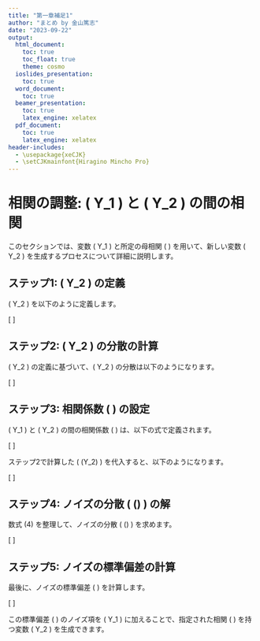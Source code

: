 ```yaml
---
title: "第一章補足1"
author: "まとめ by 金山篤志"
date: "2023-09-22"
output: 
  html_document:
    toc: true
    toc_float: true
    theme: cosmo
  ioslides_presentation:
    toc: true
  word_document:
    toc: true
  beamer_presentation:
    toc: true
    latex_engine: xelatex
  pdf_document:
    toc: true
    latex_engine: xelatex
header-includes:
  - \usepackage{xeCJK}
  - \setCJKmainfont{Hiragino Mincho Pro}
---
```


# 相関の調整: \( Y_1 \) と \( Y_2 \) の間の相関

このセクションでは、変数 \( Y_1 \) と所定の母相関 \( \rho \) を用いて、新しい変数 \( Y_2 \) を生成するプロセスについて詳細に説明します。

## ステップ1: \( Y_2 \) の定義

\( Y_2 \) を以下のように定義します。

\[
\begin{equation}
Y_2 = Y_1 \cdot \rho + \text{{ノイズ}} \tag{1}
\end{equation}
\]

## ステップ2: \( Y_2 \) の分散の計算

\( Y_2 \) の定義に基づいて、\( Y_2 \) の分散は以下のようになります。

\[
\begin{equation}
\text{{Var}}(Y_2) = \rho^2 \cdot \text{{Var}}(Y_1) + \text{{Var}}(\text{{ノイズ}}) \tag{2}
\end{equation}
\]

## ステップ3: 相関係数 \( \rho \) の設定

\( Y_1 \) と \( Y_2 \) の間の相関係数 \( \rho \) は、以下の式で定義されます。

\[
\begin{equation}
\rho = \frac{\text{{Cov}}(Y_1, Y_2)}{\sqrt{\text{{Var}}(Y_1) \cdot \text{{Var}}(Y_2)}} \tag{3}
\end{equation}
\]

ステップ2で計算した \( \text{{Var}}(Y_2) \) を代入すると、以下のようになります。

\[
\begin{equation}
\rho = \frac{\text{{Cov}}(Y_1, Y_2)}{\sqrt{\text{{Var}}(Y_1) \cdot (\rho^2 \cdot \text{{Var}}(Y_1) + \text{{Var}}(\text{{ノイズ}}))}} \tag{4}
\end{equation}
\]

## ステップ4: ノイズの分散 \( \text{{Var}}(\text{{ノイズ}}) \) の解

数式 \(4\) を整理して、ノイズの分散 \( \text{{Var}}(\text{{ノイズ}}) \) を求めます。

\[
\begin{equation}
\text{{Var}}(\text{{ノイズ}}) = \text{{Var}}(Y_1) \cdot (1 - \rho^2) \tag{5}
\end{equation}
\]

## ステップ5: ノイズの標準偏差の計算

最後に、ノイズの標準偏差 \( \sigma \) を計算します。

\[
\begin{equation}
\sigma = \sqrt{\text{{Var}}(Y_1) \cdot (1 - \rho^2)} \tag{6}
\end{equation}
\]

この標準偏差 \( \sigma \) のノイズ項を \( Y_1 \cdot \rho \) に加えることで、指定された相関 \( \rho \) を持つ変数 \( Y_2 \) を生成できます。